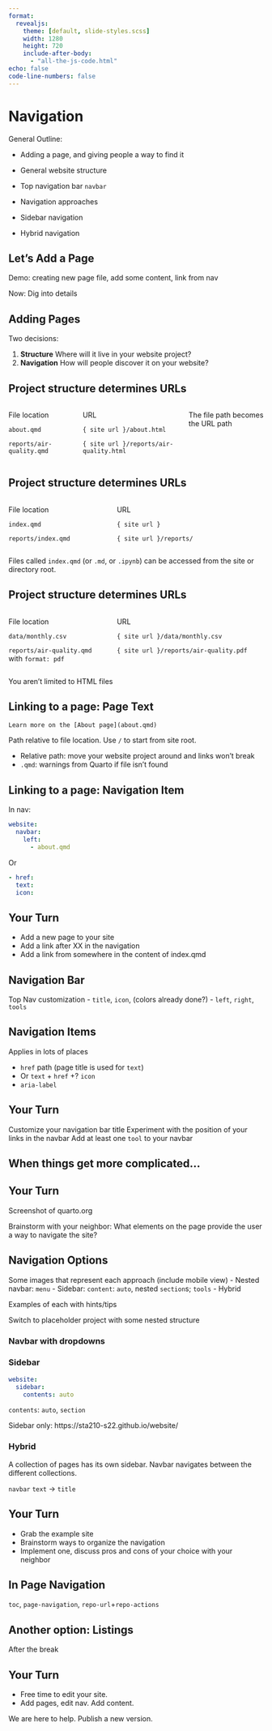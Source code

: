 ```yaml
---
format:
  revealjs: 
    theme: [default, slide-styles.scss]
    width: 1280
    height: 720
    include-after-body: 
      - "all-the-js-code.html"
echo: false
code-line-numbers: false
---
```


# Navigation

General Outline:

- Adding a page, and giving people a way to find it
- General website structure
- Top navigation bar `navbar`

- Navigation approaches
- Sidebar navigation
- Hybrid navigation

## Let's Add a Page

Demo: creating new page file, add some content, link from nav

Now: Dig into details

## Adding Pages

Two decisions: 

1. **Structure** Where will it live in your website project?
2. **Navigation** How will people discover it on your website?

## Project structure determines URLs

:::: {.columns}

::: {.column width="40%"}
File location

`about.qmd`

`reports/air-quality.qmd`
:::

::: {.column width="60%"}
URL 

`{ site url }/about.html`  

`{ site url }/reports/air-quality.html`  
:::

The file path becomes the URL path 

::::

## Project structure determines URLs

:::: {.columns}

::: {.column width="40%"}
File location

`index.qmd`

`reports/index.qmd`
:::

::: {.column width="60%"}
URL 

`{ site url }`

`{ site url }/reports/`
:::

::::

Files called `index.qmd` (or `.md`, or `.ipynb`) can be accessed from the site or directory root.

## Project structure determines URLs

:::: {.columns}

::: {.column width="40%"}
File location

`data/monthly.csv`

`reports/air-quality.qmd` with `format: pdf`
:::

::: {.column width="60%"}
URL 

`{ site url }/data/monthly.csv`

`{ site url }/reports/air-quality.pdf`
:::

::::

You aren't limited to HTML files

## Linking to a page: Page Text

`Learn more on the [About page](about.qmd)` 

Path relative to file location. Use `/` to start from site root.

* Relative path: move your website project around and links won't break
* `.qmd`: warnings from Quarto if file isn't found 

## Linking to a page: Navigation Item

In nav: 

```.yaml
website:
  navbar:
    left: 
      - about.qmd
```

Or 

```.yaml
- href:
  text:
  icon:
```

## Your Turn  {.exercise}

* Add a new page to your site
* Add a link after XX in the navigation
* Add a link from somewhere in the content of index.qmd

## Navigation Bar

Top Nav customization 
  - `title`, `icon`, (colors already done?)
  - `left`, `right`, `tools`

## Navigation Items

Applies in lots of places

- `href` path (page title is used for `text`)
- Or `text` + `href` +? `icon`
- `aria-label`

## Your Turn {.exercise}

Customize your navigation bar title
Experiment with the position of your links in the navbar
Add at least one `tool` to your navbar

## When things get more complicated...

## Your Turn {.exercise}

Screenshot of quarto.org

Brainstorm with your neighbor: What elements on the page provide the user a way to navigate the site?

## Navigation Options

Some images that represent each approach (include mobile view)
  - Nested navbar: `menu`
  - Sidebar: `content`: `auto`, nested `section`s; `tools`
  - Hybrid

Examples of each with hints/tips

Switch to placeholder project with some nested structure

### Navbar with dropdowns

### Sidebar

```.yaml
website:
  sidebar:
    contents: auto
```

`contents`: `auto`, `section`

Sidebar only: https://sta210-s22.github.io/website/

### Hybrid

A collection of pages has its own sidebar.
Navbar navigates between the different collections.

`navbar`
`text` -> `title`

## Your Turn {.exercise}
  
* Grab the example site
* Brainstorm ways to organize the navigation
* Implement one, discuss pros and cons of your choice with your neighbor

## In Page Navigation 

`toc`, `page-navigation`, `repo-url`+`repo-actions`

## Another option: Listings

After the break

## Your Turn {.exercise}

* Free time to edit your site. 
* Add pages, edit nav. Add content.

We are here to help. Publish a new version.